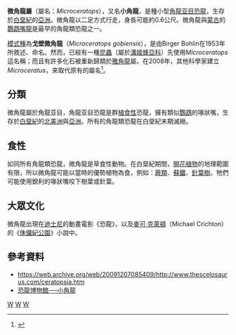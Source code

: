 {{Automatic Taxobox
| taxon = Microceratus
| status = fossil
| fossil_range = 晚[[白堊紀|白堊紀]],{{Fossil range|90}}
| image = 
| image_caption = 
| authority = Mateus, 2008
| type_species = '''戈壁微角龍<br>''Microceratus gobiensis'''''
| type_species_authority = (Bohlin, 1953)
}}

'''微角龍屬'''（屬名：''Microceratops''），又名'''小角龍'''，是種小型[[角龍亚目|角龍亚目]][[恐龍|恐龍]]，生存於[[白堊紀|白堊紀]]的[[亞洲|亞洲]]。微角龍以二足方式行走，身長可能約0.6公尺。微角龍與[[蒙古|蒙古]]的[[鸚鵡嘴龍|鸚鵡嘴龍]]是最早的角龍類恐龍之一。

[[模式種|模式種]]為'''戈壁微角龍'''（''Microceratops gobiensis''），是由Birger Bohlin在1953年所敘述、命名。然而，已經有一種[[昆蟲|昆蟲]]（屬於[[溝姬蜂亞科|溝姬蜂亞科]]）先使用''Microceratops''這名稱；而且有許多化石被重新歸類於[[雅角龍|雅角龍]]屬。在2008年，其他科學家建立''Microceratus''，來取代原有的屬名<ref name=OM08>{{cite journal |last=Mateus |first=O |year=2008 |title=Two ornithischian dinosaurs renamed: ''Microceratops'' Bohlin 1953 and ''Diceratops'' Lull 1905 |url=https://archive.org/details/sim_journal-of-paleontology_2008-03_82_2/page/423 |journal=Journal of Paleontology |volume=82 |issue=2 |pages=423 |doi=10.1666/07-069.1}}</ref>。

==分類==
微角龍屬於角龍亚目，角龍亚目恐龍是群[[植食性|植食性]]恐龍，擁有類似[[鸚鵡|鸚鵡]]的喙狀嘴，生存於[[白堊紀|白堊紀]]的[[北美洲|北美洲]]與[[亞洲|亞洲]]。所有的角龍類恐龍在白堊紀末期滅絕。

==食性==
如同所有角龍類恐龍，微角龍是草食性動物。在白堊紀期間，[[開花植物|開花植物]]的地理範圍有限，所以微角龍可能以當時的優勢植物為食，例如：[[蕨類|蕨類]]、[[蘇鐵|蘇鐵]]、[[針葉樹|針葉樹]]。牠們可能使用銳利的喙狀嘴咬下樹葉或針葉。

==大眾文化==
微角龍出現在[[迪士尼|迪士尼]]的動畫電影《恐龍》，以及[[麥可·克萊頓|麥可·克萊頓]]（Michael Crichton）的《[[侏羅紀公園_(小說)|侏儸紀公園]]》小說中。

==參考資料==
{{reflist}}
* https://web.archive.org/web/20091207085409/http://www.thescelosaurus.com/ceratopsia.htm
* [https://web.archive.org/web/20070921213036/http://www.dinosaur.net.cn/museum/Microceratops.htm 恐龍博物館──小角龍]
{{Marginocephalia|C.}}
{{Taxonbar|from=Q132587}}

[[Category:亞洲恐龍|W]]
[[Category:角龍亞目|W]]
[[Category:上白堊紀恐龍|W]]


{{dinosaur-stub}}